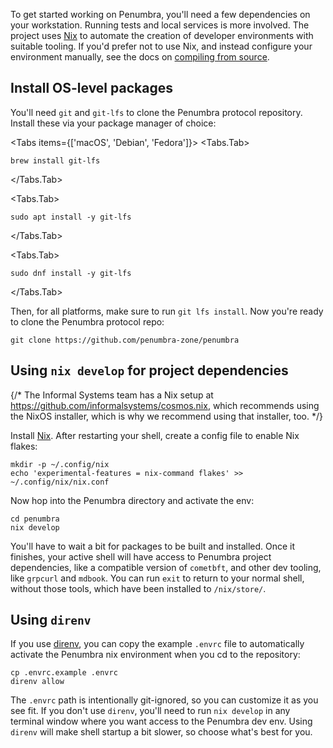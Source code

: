 To get started working on Penumbra, you'll need a few dependencies on your workstation.
Running tests and local services is more involved. The project uses [Nix] to automate
the creation of developer environments with suitable tooling. If you'd prefer not to use
Nix, and instead configure your environment manually, see the docs on
[compiling from source](./build.md).

## Install OS-level packages
You'll need `git` and `git-lfs` to clone the Penumbra protocol repository.
Install these via your package manager of choice:


<Tabs items={['macOS', 'Debian', 'Fedora']}>
  <Tabs.Tab>
  ```shell
  brew install git-lfs
  ```
  </Tabs.Tab>

  <Tabs.Tab>
  ```shell
  sudo apt install -y git-lfs
  ```
  </Tabs.Tab>

  <Tabs.Tab>
  ```shell
  sudo dnf install -y git-lfs
  ```
  </Tabs.Tab>
</Tabs>

Then, for all platforms, make sure to run `git lfs install`. Now you're ready to clone the
Penumbra protocol repo:

```shell
git clone https://github.com/penumbra-zone/penumbra
```

## Using `nix develop` for project dependencies

{/*
The Informal Systems team has a Nix setup at https://github.com/informalsystems/cosmos.nix,
which recommends using the NixOS installer, which is why we recommend using that installer, too.
*/}

Install [Nix]. After restarting your shell, create a config file to enable
Nix flakes:

```shell
mkdir -p ~/.config/nix
echo 'experimental-features = nix-command flakes' >> ~/.config/nix/nix.conf
```

Now hop into the Penumbra directory and activate the env:

```shell
cd penumbra
nix develop
```

You'll have to wait a bit for packages to be built and installed. Once it finishes,
your active shell will have access to Penumbra project dependencies, like a compatible
version of `cometbft`, and other dev tooling, like `grpcurl` and `mdbook`.
You can run `exit` to return to your normal shell, without those tools, which have been installed to `/nix/store/`.

## Using `direnv`

If you use [direnv], you can copy the example `.envrc` file to automatically activate
the Penumbra nix environment when you cd to the repository:

```shell
cp .envrc.example .envrc
direnv allow
```

The `.envrc` path is intentionally git-ignored, so you can customize it as you see fit.
If you don't use `direnv`, you'll need to run `nix develop` in any terminal window
where you want access to the Penumbra dev env. Using `direnv` will make shell startup
a bit slower, so choose what's best for you.

[Nix]: https://nixos.org/
[direnv]: https://direnv.net/

